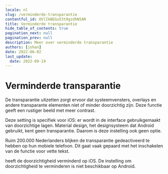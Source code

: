 ```yaml
---
locale: nl
slug: /verminderde-transparantie
contentful_id: OVlIkBEGu53t9gzdhN5AR
title: Verminderde transparantie
hide_table_of_contents: true
pagination_next: null
pagination_prev: null
description: Meer over verminderde transparantie
authors: [johan]
date: 2022-06-02
last_update:
  date: 2022-09-19
---
```


# Verminderde transparantie

De transparantie uitzetten zorgt ervoor dat systeemvensters, overlays en andere transparante elementen niet of minder doorzichtig zijn. Deze functie geeft een rustiger beeld met meer contrast.

Deze setting is specifiek voor iOS: er wordt in de interface gebruikgemaakt van doorzichtige lagen. Material design, het designsysteem dat Android gebruikt, kent geen transparantie. Daarom is deze instelling ook geen optie.

Ruim 200.000 Nederlanders blijken de transparantie gedeactiveerd te hebben op hun mobiele telefoon. Dit gaat vaak gepaard met het inschakelen van de functie voor vette tekst.

<TwoColumnBlock>
  <LeftColumn>
    <ColumnRow>
      <PercentageBlock
        metrics={[
          { title: 'iOS - transparency metric', key: 'ios-accessibility_is_reduce_transparency_enabled-true', isPercentage: true }
        ]}
        linkLabel="Meer over doorzichtigheid"
        linkUrl="/nl/stats/verminderde-transparantie">
        heeft de doorzichtigheid verminderd op iOS.
      </PercentageBlock>
    </ColumnRow>
  </LeftColumn>
  <RightColumn>
    <ColumnRow>
      <TextBlock
        showBackgroundColor={true}>
        De instelling om doorzichtigheid te verminderen is niet beschikbaar op Android. 
        <CustomLink url="/nl/stats/verminderde-transparantie" label="Meer over doorzichtigheid" external={false}/>
      </TextBlock>
    </ColumnRow>
  </RightColumn>
</TwoColumnBlock>
